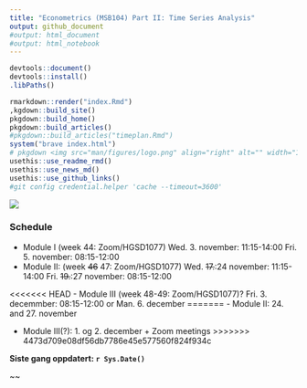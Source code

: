 ```yaml
---
title: "Econometrics (MSB104) Part II: Time Series Analysis"
output: github_document
#output: html_document
#output: html_notebook
---
```


```r
devtools::document()
devtools::install()
.libPaths()
```

```r
rmarkdown::render("index.Rmd")
,kgdown::build_site()
pkgdown::build_home()
pkgdown::build_articles()
#pkgdown::build_articles("timeplan.Rmd")
system("brave index.html")
# pkgdown <img src="man/figures/logo.png" align="right" alt="" width="120" />
usethis::use_readme_rmd()
usethis::use_news_md()
usethis::use_github_links()
#git config credential.helper 'cache --timeout=3600'
```

![](man/figures/ts.jpg)

### Schedule

- Module I (week 44: Zoom/HGSD1077) 
	Wed. 3. november: 11:15-14:00
	Fri. 5. november: 08:15-12:00
- Module II: (week ~~46~~ 47: Zoom/HGSD1077)
  	Wed. ~~17.~~:24 november: 11:15-14:00
	Fri. ~~19.~~:27 november: 08:15-12:00

<<<<<<< HEAD
- Module III (week 48-49: Zoom/HGSD1077)?
	Fri. 3. decemmber: 08:15-12:00 or Man. 6. december
=======
- Module II: 24. and 27. november

- Module III(?): 1. og 2. december + Zoom meetings
>>>>>>> 4473d709e08df56db7786e45e577560f824f934c

**Siste gang oppdatert: `r Sys.Date()`**

~~
